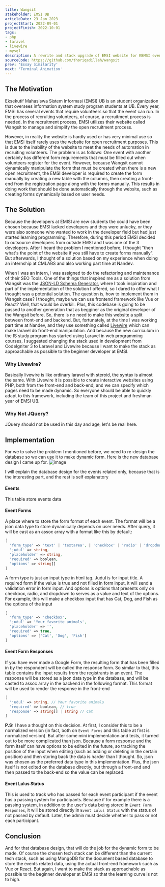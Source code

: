 ```yaml
---
title: Wangsit
stakeholder: EMSI UB
articleDate: 23 Jan 2023
projectStart: 2022-09-01
projectFinish: 2022-10-01
tags: 
- php
- laravel
- livewire
- mysql
description: A rewrite and stack upgrade of EMSI website for KBMSI event registration from CI3 to Laravel and Livewire. Written with laravel for the backend and livewire for the dynamic form 
sourceCode: https://github.com/thoriqadillah/wangsit
prev: 'Essay Similarity'
next: 'Terminal Animation'
---
```


## The Motivation
Eksekutif Mahasiswa Sistem Informasi (EMSI) UB is an student organization that oversees information system study program students at UB. Every year, EMSI has several events that require volunteers so that the event can run. In the process of recruiting volunteers, of course, a recruitment process is needed. In the recruitment process, EMSI utilizes their website called Wangsit to manage and simplify the open recruitment process. 

However, in reality the website is hardly used or has very minimal use so that EMSI itself rarely uses the website for open recruitment purposes. This is due to the inability of the website to meet the needs of automation in recruiting volunteers. The problem is as follows:
One event with another certainly has different form requirements that must be filled out when volunteers register for the event. However, because Wangsit cannot dynamically manipulate the form that must be created when there is a new open recruitment, the EMSI developer is required to create the form manually by creating a new table with the columns, then creating a front-end from the registration page along with the forms manually. This results in doing work that should be done automatically through the website, such as creating forms dynamically based on user needs.

## The Solution
Because the developers at EMISI are new students the could have been chosen because EMSI lacked developers and they were unlucky, or they were also someone who wanted to work in the developer field but had just started learning programming. Therefore, during this period EMSI decided to outsource developers from outside EMSI and I was one of the 3 developers. After I heard the problem I mentioned before, I thought "then what's the point of the website if you still have to create forms manually". But afterwards, I thought of a solution based on my experience when doing an internship at CMLABS and also working part time at Nandev.

When I was an intern, I was assigned to do the refactoring and maintenance of their SEO Tools. One of the things that inspired me as a solution from Wangsit was the [JSON-LD Schema Generator](https://tools.cmlabs.co/en/json-ld-schema-generator), where I took inspiration and part of the implementation of the solution I offered, so I dared to offer what I thought was a potential solution. The question is, how to implement them in Wangsit case? I thought, maybe we can use frontend framework like Vue or React? Well, that would be overkill. Plus, this codebase is going to be passed to another generation that as begginer as the original developer of the Wangsit before. So, there is no need to make this website a split between front-end and backend. But, fortunately, at the time I was working part time at Nandev, and they use something called [Livewire](https://laravel-livewire.com/) which can make laravel do front-end manipulation. And because the new curriculum in the IS study program has started using Laravel in web programming courses, I suggested changing the stack used in development from CodeIgniter 3 to Laravel and Livewire because I want to make the stack as approachable as possible to the beginner developer at EMSI.

### Why Livewire?
Basically livewire is like ordinary laravel with steroid, the syntax is almost the same. With Livewire it is possible to create interactive websites using PHP, both from the front-end and back-end, and we can specify which pages need to be made dynamic. So everyone should be able to quickly adapt to this framework, including the team of this project and freshman year of EMSI UB. 

### Why Not JQuery?
JQuery should not be used in this day and age, let's be real here.

## Implementation
For we to solve the problem I mentioned before, we need to re-design the database so we can use it to make dynamic form. Here is the new database design I came up for.
![image](/article-assets/design-wangsit.svg)

I will explain the database design for the events related only, because that is the interesting part, and the rest is self explanatory
#### Events  
This table store events data
#### Event Forms
A place where to store the form format of each event. The format will be a json data type to store dynamically depends on user needs. After query, it will be cast as an assoc array with a format like this by default:
```php
[
  'form_type' => 'text' | 'textarea', | 'checkbox' | 'radio' | 'dropdown',
  'judul' => string,
  'placeholder' => string,
  'required' => boolean,
  'options' => string[]
]
```
A form type is just an input type in html tag. Judul is for input title. A required form if the value is true and not filled in form input, it will send a validation error in form input. And options is options that presents only on checkbox, radio, and dropdown to serves as a value and text of the options. For example, this will make a checkbox input that has Cat, Dog, and Fish as the options of the input
```php
[
  'form_type' => 'checkbox',
  'judul' => 'Your favorite animals',
  'placeholder' => '',
  'required' => true,
  'options' => ['Cat', 'Dog', 'Fish']
]
```
#### Event Form Responses
If you have ever made a Google Form, the resulting form that has been filled in by the respondent will be called the response form. So similar to that, this table contains the input results from the registrants in an event. The response will be stored as a json data type in the database, and will be casted to assoc array in the backend in the following format. This format will be used to render the response in the front-end
```php
[
  'judul' => string, // Your favorite animals
  'required' => boolean, // true
  'response' => string[] | string // Cat
]
```
**P.S:** I have a thought on this decision. At first, I consider this to be a normalized version (in fact, both on `Event Forms` and this table at first is normalized version). But after some mini implementation and tests, it turned out to be more complicated than json. Because a form response and the form itself can have options to be edited in the future, so tracking the position of the input when editing (such as adding or deleting in the certain position) and then storing back the data is harder than I thought. So, json was chosen as the preferred data type in this implementation. Plus, the json itself is not edited on the database directly, but through a front-end and then passed to the back-end so the value can be replaced.
#### Event Lulus Status
This is used to track who has passed for each event participant if the event has a passing system for participants. Because if for example there is a passing system, in addition to the user's data being stored in `Event Form Responses`, it will be stored directly in `Event Lulus Status` with the status of not passed by default. Later, the admin must decide whether to pass or not each participant.
## Conclusion
And for that database design, that will do the job for the dynamic form to be made. Of course the chosen tech stack can be different than the current tech stack, such as using MongoDB for the document based database to store the events related data, using the actual front-end framework such as Vue or React. But again, I want to make the stack as approachable as possible to the beginner developer at EMSI so that the learning curve is not to high.
